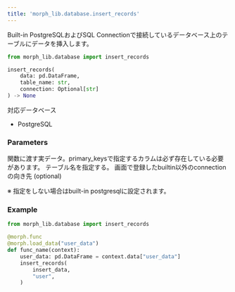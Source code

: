 ```yaml
---
title: 'morph_lib.database.insert_records'
---
```


Built-in PostgreSQLおよびSQL Connectionで接続しているデータベース上のテーブルにデータを挿入します。

```python
from morph_lib.database import insert_records

insert_records(
	data: pd.DataFrame,
	table_name: str,
	connection: Optional[str]
) -> None
```

対応データベース

- PostgreSQL

### Parameters


<ParamField body="data" type="pd.DataFrame" required>
関数に渡す実データ。primary_keysで指定するカラムは必ず存在している必要があります。
</ParamField>

<ParamField body="table_name" type="str" required>
テーブル名を指定する。
</ParamField>

<ParamField body="connection" type="str" optional>
画面で登録したbuiltin以外のconnectionの向き先 (optional)

※ 指定をしない場合はbuilt-in postgresqlに設定されます。
</ParamField>

### Example

```python
from morph_lib.database import insert_records

@morph.func
@morph.load_data("user_data")
def func_name(context):
	user_data: pd.DataFrame = context.data["user_data"]
	insert_records(
		insert_data,
		"user",
	)
```